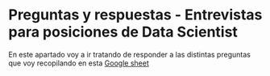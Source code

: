 # Preguntas y respuestas - Entrevistas para posiciones de Data Scientist

En este apartado voy a ir tratando de responder a las distintas preguntas que voy recopilando en esta
[Google sheet](https://docs.google.com/spreadsheets/d/1iv4XTzMHxb4lKtmXaacn_QdjA_ZTBzi_tS_LXZWzIgA/edit?usp=sharing)







